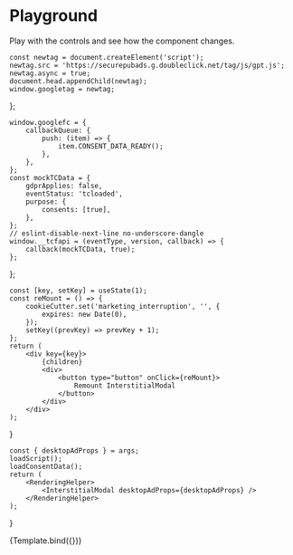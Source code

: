 
# Playground

Play with the controls and see how the component changes.

<Meta title="Components/InterstitialModal" component={InterstitialModal} />

    const newtag = document.createElement('script');
    newtag.src = 'https://securepubads.g.doubleclick.net/tag/js/gpt.js';
    newtag.async = true;
    document.head.appendChild(newtag);
    window.googletag = newtag;
};

    window.googlefc = {
        callbackQueue: {
            push: (item) => {
                item.CONSENT_DATA_READY();
            },
        },
    };
    const mockTCData = {
        gdprApplies: false,
        eventStatus: 'tcloaded',
        purpose: {
            consents: [true],
        },
    };
    // eslint-disable-next-line no-underscore-dangle
    window.__tcfapi = (eventType, version, callback) => {
        callback(mockTCData, true);
    };
};

<!-- eslint-disable react/prop-types -->

    const [key, setKey] = useState(1);
    const reMount = () => {
        cookieCutter.set('marketing_interruption', '', {
            expires: new Date(0),
        });
        setKey((prevKey) => prevKey + 1);
    };
    return (
        <div key={key}>
            {children}
            <div>
                <button type="button" onClick={reMount}>
                    Remount InterstitialModal
                </button>
            </div>
        </div>
    );
}

    const { desktopAdProps } = args;
    loadScript();
    loadConsentData();
    return (
        <RenderingHelper>
            <InterstitialModal desktopAdProps={desktopAdProps} />
        </RenderingHelper>
    );
}

<Canvas>
    <Story
        name="Playground"
        args={{
            desktopAdProps: {
                path: '/34363400/TEST_Single-PartnerCenter_230x230',
                size: [[230, 230]],
                targets: { position: '11' },
            },
        }}
    >
        {Template.bind({})}
    </Story>
</Canvas>
